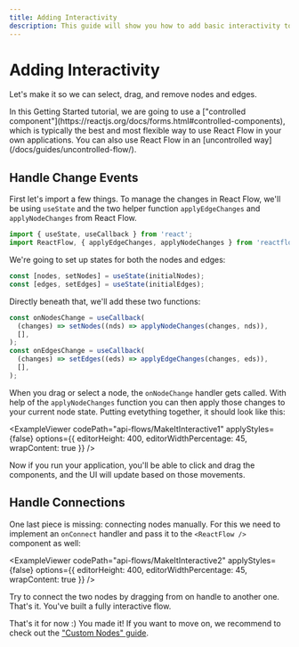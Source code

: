 ```yaml
---
title: Adding Interactivity
description: This guide will show you how to add basic interactivity to your flow.
---
```


# Adding Interactivity


Let's make it so we can select, drag, and remove nodes and edges.

<Callout type="info">
  In this Getting Started tutorial, we are going to use a ["controlled
  component"](https://reactjs.org/docs/forms.html#controlled-components), which
  is typically the best and most flexible way to use React Flow in your own
  applications. You can also use React Flow in an [uncontrolled
  way](/docs/guides/uncontrolled-flow/).
</Callout>

## Handle Change Events

First let's import a few things. To manage the changes in React Flow, we'll be using `useState` and the two helper function `applyEdgeChanges` and `applyNodeChanges` from React Flow.

```js
import { useState, useCallback } from 'react';
import ReactFlow, { applyEdgeChanges, applyNodeChanges } from 'reactflow';
```

We're going to set up states for both the nodes and edges:

```js
const [nodes, setNodes] = useState(initialNodes);
const [edges, setEdges] = useState(initialEdges);
```

Directly beneath that, we'll add these two functions:

```js
const onNodesChange = useCallback(
  (changes) => setNodes((nds) => applyNodeChanges(changes, nds)),
  [],
);
const onEdgesChange = useCallback(
  (changes) => setEdges((eds) => applyEdgeChanges(changes, eds)),
  [],
);
```

When you drag or select a node, the `onNodeChange` handler gets called. With help of the `applyNodeChanges` function you can then apply those changes to your current node state. Putting evetything together, it should look like this:

<ExampleViewer
  codePath="api-flows/MakeItInteractive1"
  applyStyles={false}
  options={{ editorHeight: 400, editorWidthPercentage: 45, wrapContent: true }}
/>

Now if you run your application, you'll be able to click and drag the components, and the UI will update based on those movements.

## Handle Connections

One last piece is missing: connecting nodes manually. For this we need to implement an `onConnect` handler and pass it to the `<ReactFlow />` component as well:

<ExampleViewer
  codePath="api-flows/MakeItInteractive2"
  applyStyles={false}
  options={{ editorHeight: 400, editorWidthPercentage: 45, wrapContent: true }}
/>

Try to connect the two nodes by dragging from on handle to another one. That's it. You've built a fully interactive flow.

That's it for now :) You made it! If you want to move on, we recommend to check out the ["Custom Nodes" guide](/learn/customization/custom-nodes).
